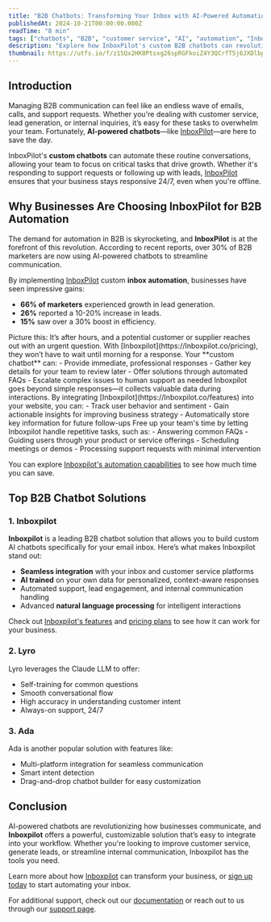```yaml
---
title: "B2B Chatbots: Transforming Your Inbox with AI-Powered Automation"
publishedAt: 2024-10-21T00:00:00.000Z
readTime: "8 min"
tags: ["chatbots", "B2B", "customer service", "AI", "automation", "InboxPilot"]
description: "Explore how InboxPilot's custom B2B chatbots can revolutionize your business communication, drive lead generation, and enhance customer service. Learn about the top chatbot benefits and use cases for your business."
thumbnail: https://utfs.io/f/z1SQx2HK8Ptsxg26spRGFkoiZ4Y3QCrfT5j6JXDlbpVhSPOe
---
```


## Introduction

Managing B2B communication can feel like an endless wave of emails, calls, and support requests. Whether you're dealing with customer service, lead generation, or internal inquiries, it’s easy for these tasks to overwhelm your team. Fortunately, **AI-powered chatbots**—like [InboxPilot](https://Inboxpilot.co/)—are here to save the day.

InboxPilot's **custom chatbots** can automate these routine conversations, allowing your team to focus on critical tasks that drive growth. Whether it's responding to support requests or following up with leads, [InboxPilot](https://Inboxpilot.co/) ensures that your business stays responsive 24/7, even when you're offline.

## Why Businesses Are Choosing InboxPilot for B2B Automation

The demand for automation in B2B is skyrocketing, and **InboxPilot** is at the forefront of this revolution. According to recent reports, over 30% of B2B marketers are now using AI-powered chatbots to streamline communication.

By implementing [InboxPilot](https://inboxpilot.co/features) custom **inbox automation**, businesses have seen impressive gains:
- **66% of marketers** experienced growth in lead generation.
- **26%** reported a 10-20% increase in leads.
- **15%** saw over a 30% boost in efficiency.

<Steps>

<Step title="24/7 Availability with Instant Responses">
Picture this: It’s after hours, and a potential customer or supplier reaches out with an urgent question. With [Inboxpilot](https://Inboxpilot.co/pricing), they won’t have to wait until morning for a response. Your **custom chatbot** can:
- Provide immediate, professional responses
- Gather key details for your team to review later
- Offer solutions through automated FAQs
- Escalate complex issues to human support as needed
</Step>

<Step title="Automated Data Collection and Insights">
Inboxpilot goes beyond simple responses—it collects valuable data during interactions. By integrating [Inboxpilot](https://Inboxpilot.co/features) into your website, you can:
- Track user behavior and sentiment
- Gain actionable insights for improving business strategy
- Automatically store key information for future follow-ups
</Step>

<Step title="Streamlined Routine Tasks">
Free up your team's time by letting Inboxpilot handle repetitive tasks, such as:
- Answering common FAQs
- Guiding users through your product or service offerings
- Scheduling meetings or demos
- Processing support requests with minimal intervention

You can explore [Inboxpilot's automation capabilities](https://Inboxpilot.co/docs) to see how much time you can save.
</Step>

</Steps>

## Top B2B Chatbot Solutions

### 1. Inboxpilot

**Inboxpilot** is a leading B2B chatbot solution that allows you to build custom AI chatbots specifically for your email inbox. Here’s what makes Inboxpilot stand out:
- **Seamless integration** with your inbox and customer service platforms
- **AI trained** on your own data for personalized, context-aware responses
- Automated support, lead engagement, and internal communication handling
- Advanced **natural language processing** for intelligent interactions

Check out [Inboxpilot's features](https://Inboxpilot.co/features) and [pricing plans](https://Inboxpilot.co/pricing) to see how it can work for your business.

### 2. Lyro

Lyro leverages the Claude LLM to offer:
- Self-training for common questions
- Smooth conversational flow
- High accuracy in understanding customer intent
- Always-on support, 24/7

### 3. Ada

Ada is another popular solution with features like:
- Multi-platform integration for seamless communication
- Smart intent detection
- Drag-and-drop chatbot builder for easy customization

## Conclusion

AI-powered chatbots are revolutionizing how businesses communicate, and **Inboxpilot** offers a powerful, customizable solution that’s easy to integrate into your workflow. Whether you're looking to improve customer service, generate leads, or streamline internal communication, Inboxpilot has the tools you need.

Learn more about how [Inboxpilot](https://inboxpilot.co/) can transform your business, or [sign up today](https://inboxpilot.co/auth/signup) to start automating your inbox.

For additional support, check out our [documentation](https://inboxpilot.co/docs) or reach out to us through our [support page](https://inboxpilot.co/support).

